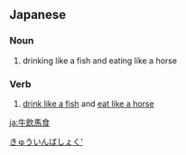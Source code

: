 ==Japanese==
{{ja-kanjitab|ぎゅう|いん|ば|しょく|yomi=on}}

===Noun===
{{ja-noun|ぎゅういんばしょく}}

# drinking like a fish and eating like a horse

===Verb===
{{ja-verb-suru|ぎゅういんばしょく}}

# [[drink like a fish]] and [[eat like a horse]]

[[Category:Yojijukugo|きゅういんばしょく']]

[[ja:牛飲馬食]]